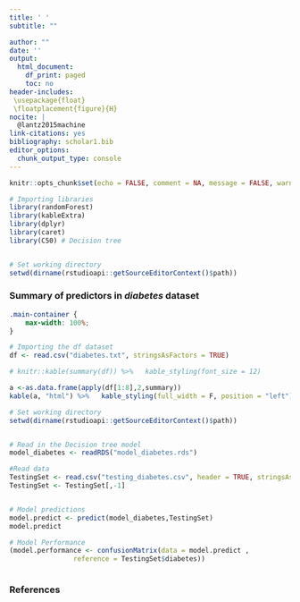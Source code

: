```yaml
---
title: ' '
subtitle: ""

author: ""
date: ''
output:
  html_document:
    df_print: paged
    toc: no
header-includes:
 \usepackage{float}
 \floatplacement{figure}{H}
nocite: |
  @lantz2015machine
link-citations: yes
bibliography: scholar1.bib
editor_options: 
  chunk_output_type: console
---
```


```r
knitr::opts_chunk$set(echo = FALSE, comment = NA, message = FALSE, warning = FALSE)
```

```r
# Importing libraries
library(randomForest)
library(kableExtra)
library(dplyr)
library(caret)
library(C50) # Decision tree


# Set working directory
setwd(dirname(rstudioapi::getSourceEditorContext()$path))
```



### **Summary of predictors in *diabetes* dataset**
```css
.main-container {
    max-width: 100%;
}
```
```r
# Importing the df dataset
df <- read.csv("diabetes.txt", stringsAsFactors = TRUE)

# knitr::kable(summary(df)) %>%   kable_styling(font_size = 12)

a <-as.data.frame(apply(df[1:8],2,summary))
kable(a, "html") %>%   kable_styling(full_width = F, position = "left")
```

<!---### Decision Tree model---> 

```r
# Set working directory
setwd(dirname(rstudioapi::getSourceEditorContext()$path))


# Read in the Decision tree model
model_diabetes <- readRDS("model_diabetes.rds")

#Read data
TestingSet <- read.csv("testing_diabetes.csv", header = TRUE, stringsAsFactors = TRUE)
TestingSet <- TestingSet[,-1]


# Model predictions
model.predict <- predict(model_diabetes,TestingSet) 
model.predict
```

<!---### Algorithm performance---> 
```r

# Model Performance
(model.performance <- confusionMatrix(data = model.predict ,
                reference = TestingSet$diabetes))
```

```r
```

### **References**


